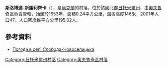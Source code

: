 {{coord|51|13|17|N|28|56|40|E|scale:30000|display=title}}

'''斯洛博達-新謝利齊卡'''（{{lang-uk|Слобода-Новоселицька}}），是[[烏克蘭|烏克蘭]]的村落，位於該國北部[[日托米爾州|日托米爾州]]，由[[奧夫魯奇區|奧夫魯奇區]]負責管轄，始建於1653年，面積0.24平方公里，海拔高度146米，2001年人口47，人口密度每平方公里195.02人。

==參考資料==
* [http://weather.in.ua/ua/zhitomirskaja/24176 Погода в селі Слобода-Новоселицька] {{Wayback|url=http://weather.in.ua/ua/zhitomirskaja/24176 |date=20111219160154 }}

{{DEFAULTSORT:Слобода-Новоселицька}}
[[Category:日托米爾州村落|Category:日托米爾州村落]]
[[Category:奧夫魯奇區村落|Category:奧夫魯奇區村落]]


{{Zhytomyr-geo-stub}}